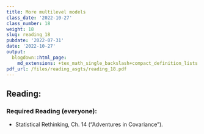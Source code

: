 ```yaml
---
title: More multilevel models
class_date: '2022-10-27'
class_number: 18
weight: 18
slug: reading_18
pubdate: '2022-07-31'
date: '2022-10-27'
output:
  blogdown::html_page:
    md_extensions: +tex_math_single_backslash+compact_definition_lists
pdf_url: /files/reading_asgts/reading_18.pdf
---
```

## Reading:

### Required Reading (everyone):

* Statistical Rethinking, Ch. 14 ("Adventures in Covariance").

